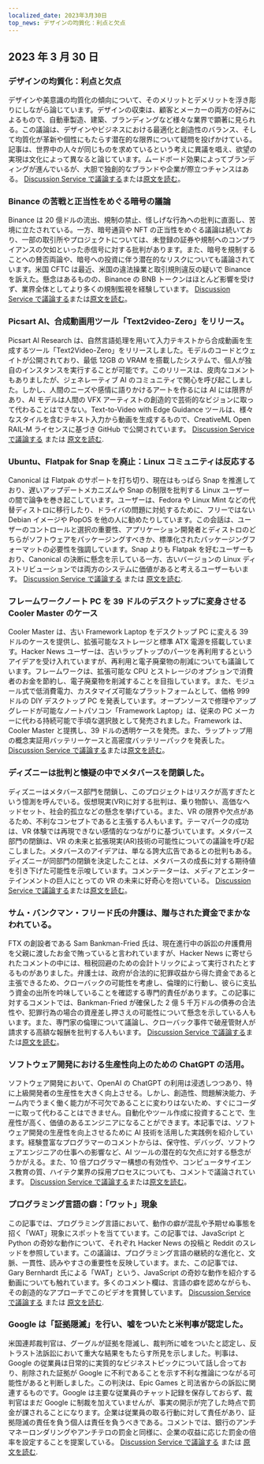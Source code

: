 ```yaml
---
localized_date: 2023年3月30日
top_news: デザインの均質化：利点と欠点
---
```




<CallToAction />

<Steps>

## 2023 年 3 月 30 日

### デザインの均質化：利点と欠点

デザインや美意識の均質化の傾向について、そのメリットとデメリットを浮き彫りにしながら論じています。デザインの収束は、顧客とメーカーの両方の好みによるもので、自動車製造、建築、ブランディングなど様々な業界で顕著に見られる。この議論は、デザインやビジネスにおける最適化と創造性のバランス、そして均質化が革新や個性にもたらす潜在的な限界について疑問を投げかけている。記事は、世界中の人々が同じものを求めているという考えに異議を唱え、欲望の実現は文化によって異なると論じています。ムードボード効果によってブランディングが進んでいるが、大胆で独創的なブランドや企業が際立つチャンスはある。
[Discussion Service で議論する](http://news.ycombinator.com/item?id=35355703)または[原文を読む](https://www.alexmurrell.co.uk/articles/the-age-of-average)。

### Binance の苦戦と正当性をめぐる暗号の議論

Binance は 20 億ドルの流出、規制の禁止、怪しげな行為への批判に直面し、苦境に立たされている。一方、暗号通貨や NFT の正当性をめぐる議論は続いており、一部の取引所やプロジェクトについては、未登録の証券や規制へのコンプライアンスの欠如といった赤信号に対する批判があります。また、暗号を規制することへの賛否両論や、暗号への投資に伴う潜在的なリスクについても議論されています。米国 CFTC は最近、米国の違法操業と取引規則違反の疑いで Binance を訴えた。懸念はあるものの、Binance の BNB トークンはほとんど影響を受けず、業界全体としてより多くの規制監視を経験しています。
[Discussion Service で議論する](http://news.ycombinator.com/item?id=35351805)または[原文を読む](https://www.wsj.com/articles/binance-sees-2-billion-in-outflows-as-troubles-compound-9a136e21)。

### Picsart AI、合成動画用ツール「Text2video-Zero」をリリース。

Picsart AI Research は、自然言語処理を用いて入力テキストから合成動画を生成するツール「Text2Video-Zero」をリリースしました。モデルのコードとウェイトが公開されており、最低 12GB の VRAM を搭載したシステムで、個人が独自のインスタンスを実行することが可能です。このリリースは、皮肉なコメントもありましたが、ジェネレーティブ AI のコミュニティで関心を呼び起こしました。しかし、人間のニーズや感情に語りかけるアートを作るには AI には限界があり、AI モデルは人間の VFX アーティストの創造的で芸術的なビジョンに取って代わることはできない。Text-to-Video with Edge Guidance ツールは、様々なスタイルを含むテキスト入力から動画を生成するもので、CreativeML Open RAIL-M ライセンスに基づき GitHub で公開されています。
[Discussion Service で議論する](http://news.ycombinator.com/item?id=35352452) または [原文を読む](https://github.com/Picsart-AI-Research/Text2Video-Zero).

### Ubuntu、Flatpak for Snap を廃止：Linux コミュニティは反応する

Canonical は Flatpak のサポートを打ち切り、現在はもっぱら Snap を推進しており、遅いアップデートメカニズムや Snap の制限を批判する Linux ユーザーの間で論争を巻き起こしています。ユーザーは、Fedora や Linux Mint などの代替ディストロに移行したり、ドライバの問題に対処するために、フリーではない Debian イメージや PopOS を他の人に勧めたりしています。この会話は、ユーザーのコントロールと選択の重要性、アプリケーション開発者とディストロのどちらがソフトウェアをパッケージングすべきか、標準化されたパッケージングフォーマットの必要性を強調しています。Snap よりも Flatpak を好むユーザーもおり、Canonical の決断に懸念を示している一方、古いバージョンの Linux ディストリビューションでは両方のシステムに価値があると考えるユーザーもいます。
[Discussion Service で議論する](http://news.ycombinator.com/item?id=35354729) または [原文を読む](https://lwn.net/SubscriberLink/927262/6adb2350e2b0d2ce/).

### フレームワークノート PC を 39 ドルのデスクトップに変身させる Cooler Master のケース

Cooler Master は、古い Framework Laptop をデスクトップ PC に変える 39 ドルのケースを提供し、拡張可能なストレージと標準 ATX 電源を搭載しています。Hacker News ユーザーは、古いラップトップのパーツを再利用するというアイデアを受け入れていますが、再利用と電子廃棄物の削減についても議論しています。フレームワークは、拡張可能な CPU とストレージのオプションで消費者のお金を節約し、電子廃棄物を削減することを目指しています。また、モジュール式で低消費電力、カスタマイズ可能なプラットフォームとして、価格 999 ドルの DIY デスクトップ PC を発表しています。オープンソースで修理やアップグレードが可能なノートパソコン「Framework Laptop」は、従来の PC メーカーに代わる持続可能で手頃な選択肢として発売されました。Framework は、Cooler Master と提携し、39 ドルの透明ケースを発売。また、ラップトップ用の概念実証用バッテリーケースと高密度バッテリーパックを発表した。
[Discussion Service で議論する](http://news.ycombinator.com/item?id=35350288)または[原文を読む](https://www.theverge.com/2023/3/23/23652939/framework-cooler-master-sff-pc-case)。

### ディズニーは批判と懐疑の中でメタバースを閉鎖した。

ディズニーはメタバース部門を閉鎖し、このプロジェクトはリスクが高すぎたという憶測を呼んでいる。仮想現実(VR)に対する批判は、乗り物酔い、高価なヘッドセット、社会的孤立などの懸念を挙げている。また、VR の限界や欠点があるため、不利なコンセプトであると主張する人もいます。テーマパークの成功は、VR 体験では再現できない感情的なつながりに基づいています。メタバース部門の閉鎖は、VR の未来と拡張現実(AR)技術の可能性についての議論を呼び起こしました。メタバースのアイデアは、単なる誇大広告であるとの批判もある。ディズニーが同部門の閉鎖を決定したことは、メタバースの成長に対する期待値を引き下げた可能性を示唆しています。コメンテーターは、メディアとエンターテインメントの巨人にとっての VR の未来に好奇心を抱いている。
[Discussion Service で議論する](http://news.ycombinator.com/item?id=35350952)または[原文を読む](https://www.wsj.com/articles/disney-eliminates-its-metaverse-division-as-part-of-companys-layoffs-plan-94b03650)。

### サム・バンクマン・フリード氏の弁護は、贈与された資金でまかなわれている。

FTX の創設者である Sam Bankman-Fried 氏は、現在進行中の訴訟の弁護費用を父親に渡したお金で賄っていると言われていますが、Hacker News に寄せられたコメントの中には、租税回避のための会計トリックによって実行されたとするものがありました。弁護士は、政府が合法的に犯罪収益から得た資金であると主張できるため、クローバックの可能性を考慮し、倫理的に行動し、彼らに支払う資金の出所を吟味していることを確認する専門的責任があります。この記事に対するコメントでは、Bankman-Fried が確保した 2 億 5 千万ドルの債券の合法性や、犯罪行為の場合の資産差し押さえの可能性について懸念を示している人もいます。また、専門家の倫理について議論し、クローバック事件で破産管財人が請求する高額な報酬を批判する人もいます。
[Discussion Service で議論する](http://news.ycombinator.com/item?id=35358698)または[原文を読む](https://www.forbes.com/sites/sarahemerson/2023/03/29/sam-bankman-fried-legal-fees-funded-by-alameda-money-gifted-to-father-joe-bankman/)。

### ソフトウェア開発における生産性向上のための ChatGPT の活用。

ソフトウェア開発において、OpenAI の ChatGPT の利用は浸透しつつあり、特に上級開発者の生産性を大きく向上させる。しかし、創造性、問題解決能力、チーム内でうまく働く能力が不可欠であることに変わりはないため、すぐにコーダーに取って代わることはできません。自動化やツール作成に投資することで、生産性が高く、価値のあるエンジニアになることができます。本記事では、ソフトウェア開発の生産性を向上させるために AI 技術を活用した実践例を紹介しています。経験豊富なプログラマーのコメントからは、保守性、デバッグ、ソフトウェアエンジニアの仕事への影響など、AI ツールの潜在的な欠点に対する懸念がうかがえる。また、10 倍プログラマー構想の有効性や、コンピュータサイエンス教育の質、ハイテク業界の採用プロセスについても、コメントで議論されています。
[Discussion Service で議論する](http://news.ycombinator.com/item?id=35356054)または[原文を読む](https://kadekillary.work/posts/1000x-eng/)。

### プログラミング言語の癖：「ワット」現象

この記事では、プログラミング言語において、動作の癖が混乱や予期せぬ事態を招く「WAT」現象にスポットを当てています。この記事では、JavaScript と Python の奇妙な動作について、それぞれ Hacker News の投稿と Reddit のスレッドを参照しています。この議論は、プログラミング言語の継続的な進化と、文脈、一貫性、読みやすさの重要性を反映しています。また、この記事では、Gary Bernhardt 氏による「WAT」という、JavaScript の奇妙な動作を紹介する動画についても触れています。多くのコメント欄は、言語の癖を認めながらも、その創造的なアプローチでこのビデオを賞賛しています。
[Discussion Service で議論する](http://news.ycombinator.com/item?id=35363044) または [原文を読む](https://www.destroyallsoftware.com/talks/wat).

### Google は「証拠隠滅」を行い、嘘をついたと米判事が認定した。

米国連邦裁判官は、グーグルが証拠を隠滅し、裁判所に嘘をついたと認定し、反トラスト法訴訟において重大な結果をもたらす所見を示しました。判事は、Google の従業員は日常的に実質的なビジネストピックについて話し合っており、削除された証拠が Google に不利であることを示す不利な推論につながる可能性があると判断しました。この判決は、Epic Games と司法省からの訴訟に関連するものです。Google は主要な従業員のチャット記録を保存しておらず、裁判官はまだ Google に制裁を加えていませんが、事実の開示が完了した時点で罰金が課されることになります。企業は従業員の取る行動に対して責任があり、証拠隠滅の責任を負う個人は責任を負うべきである。コメントでは、銀行のアンチマネーロンダリングやアンチテロの罰金と同様に、企業の収益に応じた罰金の倍率を設定することを提案している。
[Discussion Service で議論する](http://news.ycombinator.com/item?id=35363095) または [原文を読む](https://storage.courtlistener.com/recap/gov.uscourts.cand.373179/gov.uscourts.cand.373179.469.0.pdf).

</Steps>
